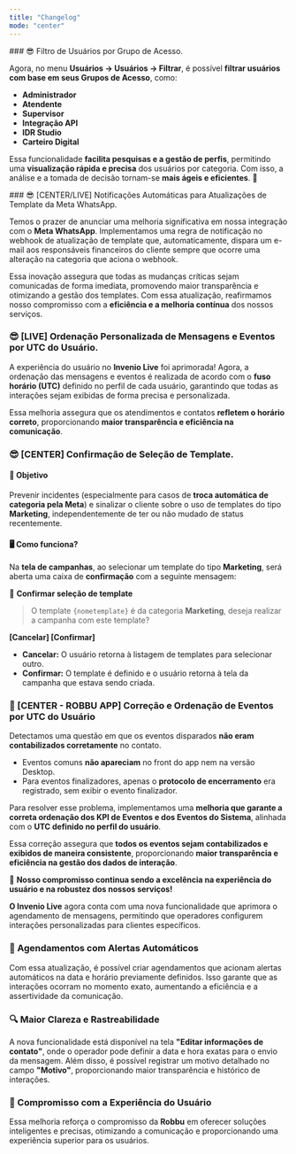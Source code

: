 ```yaml
---
title: "Changelog"
mode: "center"
---
```

<Update label="Abril 2025" description="Melhorias no Invenio Live e Center">
### 😎 Filtro de Usuários por Grupo de Acesso.  

Agora, no menu **Usuários → Usuários → Filtrar**, é possível **filtrar usuários com base em seus Grupos de Acesso**, como:  
- **Administrador**  
- **Atendente**  
- **Supervisor**  
- **Integração API**  
- **IDR Studio**  
- **Carteiro Digital**  

Essa funcionalidade **facilita pesquisas e a gestão de perfis**, permitindo uma **visualização rápida e precisa** 
dos usuários por categoria. Com isso, a análise e a tomada de decisão tornam-se **mais ágeis e eficientes**. 🚀  
</Update>

<Update label="Março 2025" description="Melhorias no Invenio Live e Center">
### 😎 [CENTER/LIVE] Notificações Automáticas para Atualizações de Template da Meta WhatsApp.

Temos o prazer de anunciar uma melhoria significativa em nossa integração com o **Meta WhatsApp**. Implementamos uma regra de notificação no webhook de atualização de template que, automaticamente, dispara um e-mail aos responsáveis financeiros do cliente sempre que ocorre uma alteração na categoria que aciona o webhook.  

Essa inovação assegura que todas as mudanças críticas sejam comunicadas de forma imediata, promovendo maior transparência e otimizando a gestão dos templates. Com essa atualização, reafirmamos nosso compromisso com a **eficiência e a melhoria contínua** dos nossos serviços.  

### 😎 [LIVE] Ordenação Personalizada de Mensagens e Eventos por UTC do Usuário.  

A experiência do usuário no **Invenio Live** foi aprimorada! Agora, a ordenação das mensagens e eventos é realizada de acordo com o **fuso horário (UTC)** definido no perfil de cada usuário, garantindo que todas as interações sejam exibidas de forma precisa e personalizada.  

Essa melhoria assegura que os atendimentos e contatos **refletem o horário correto**, proporcionando **maior transparência e eficiência na comunicação**.  

### 😎 [CENTER] Confirmação de Seleção de Template. 

#### 🎯 Objetivo  
Prevenir incidentes (especialmente para casos de **troca automática de categoria pela Meta**) e sinalizar o cliente sobre o uso de templates do tipo **Marketing**, independentemente de ter ou não mudado de status recentemente.  

#### 🖥️ Como funciona?  
Na **tela de campanhas**, ao selecionar um template do tipo **Marketing**, será aberta uma caixa de **confirmação** com a seguinte mensagem:  

📌 **Confirmar seleção de template**  

> O template `{nometemplate}` é da categoria **Marketing**, deseja realizar a campanha com este template?  

**[Cancelar] [Confirmar]**  

- **Cancelar:** O usuário retorna à listagem de templates para selecionar outro.  
- **Confirmar:** O template é definido e o usuário retorna à tela da campanha que estava sendo criada.  

### 🤖 [CENTER - ROBBU APP] Correção e Ordenação de Eventos por UTC do Usuário  

Detectamos uma questão em que os eventos disparados **não eram contabilizados corretamente** no contato.  
- Eventos comuns **não apareciam** no front do app nem na versão Desktop.  
- Para eventos finalizadores, apenas o **protocolo de encerramento** era registrado, sem exibir o evento finalizador.  

Para resolver esse problema, implementamos uma **melhoria que garante a correta ordenação dos KPI de Eventos e dos Eventos do Sistema**, alinhada com o **UTC definido no perfil do usuário**.  

Essa correção assegura que **todos os eventos sejam contabilizados e exibidos de maneira consistente**, proporcionando **maior transparência e eficiência na gestão dos dados de interação**.  

🚀 **Nosso compromisso continua sendo a excelência na experiência do usuário e na robustez dos nossos serviços!**  

</Update>

<Update label="Fevereiro 2025" description="Agendamento de Mensagens">

**O Invenio Live** agora conta com uma nova funcionalidade que aprimora o agendamento de mensagens, permitindo que operadores configurem interações personalizadas para clientes específicos.

### 📅 Agendamentos com Alertas Automáticos  
Com essa atualização, é possível criar agendamentos que acionam alertas automáticos na data e horário previamente definidos. Isso garante que as interações ocorram no momento exato, aumentando a eficiência e a assertividade da comunicação.

### 🔍 Maior Clareza e Rastreabilidade  
A nova funcionalidade está disponível na tela **"Editar informações de contato"**, onde o operador pode definir a data e hora exatas para o envio da mensagem. Além disso, é possível registrar um motivo detalhado no campo **"Motivo"**, proporcionando maior transparência e histórico de interações.

### 🚀 Compromisso com a Experiência do Usuário  
Essa melhoria reforça o compromisso da **Robbu** em oferecer soluções inteligentes e precisas, otimizando a comunicação e proporcionando uma experiência superior para os usuários.

</Update>

